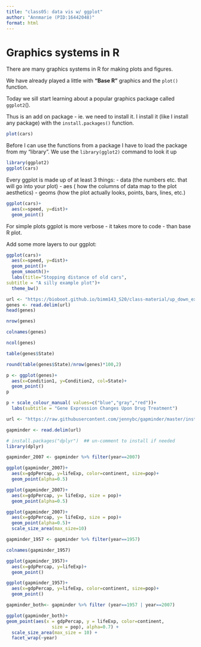 ```yaml
---
title: "class05: data vis w/ ggplot"
author: "Annmarie (PID:16442048)"
format: html
---
```


# Graphics systems in R

There are many graphics systems in R for making plots and figures.

We have already played a little with **"Base R"** graphics and the `plot()` function.

Today we sill start learning about a popular graphics package called `ggplot2`().

Thus is an add on package - ie. we need to install it. I install it (like I install any package) with the `install.packages()` function.

```r
plot(cars)
```

Before I can use the functions from a package I have to load the package from my "library". We use the `library(gglot2)` command to look it up

```r
library(ggplot2)
ggplot(cars)
```

Every ggplot is made up of at least 3 things: - data (the numbers etc. that will go into your plot) - aes ( how the columns of data map to the plot aesthetics) - geoms (how the plot actually looks, points, bars, lines, etc.)

```r
ggplot(cars)+
  aes(x=speed, y=dist)+
  geom_point()

```

For simple plots ggplot is more verbose - it takes more to code - than base R plot.

Add some more layers to our ggplot:

```r
ggplot(cars)+
  aes(x=speed, y=dist)+
  geom_point()+
  geom_smooth()+
  labs(title="Stopping distance of old cars",
subtitle = "A silly example plot")+
  theme_bw()

```

```r
url <- "https://bioboot.github.io/bimm143_S20/class-material/up_down_expression.txt"
genes <- read.delim(url)
head(genes)
```

```r
nrow(genes)
```

```r
colnames(genes)
```

```r
ncol(genes)
```

```r
table(genes$State)
```

```r
round(table(genes$State)/nrow(genes)*100,2)
```

```r
p <- ggplot(genes)+
  aes(x=Condition1, y=Condition2, col=State)+
  geom_point()
p
```

```r
p + scale_colour_manual( values=c("blue","gray","red"))+
  labs(subtitle = "Gene Expression Changes Upon Drug Treatment")
```
```r
url <- "https://raw.githubusercontent.com/jennybc/gapminder/master/inst/extdata/gapminder.tsv"

gapminder <- read.delim(url)
```
```r
# install.packages("dplyr")  ## un-comment to install if needed
library(dplyr)

gapminder_2007 <- gapminder %>% filter(year==2007)
```

```r
ggplot(gapminder_2007)+
  aes(x=gdpPercap, y=lifeExp, color=continent, size=pop)+
  geom_point(alpha=0.5)
```

```r
ggplot(gapminder_2007)+
  aes(x=gdpPercap, y= lifeExp, size = pop)+
  geom_point(alpha=0.5)
```

```r
ggplot(gapminder_2007)+
  aes(x=gdpPercap, y= lifeExp, size = pop)+
  geom_point(alpha=0.5)+
  scale_size_area(max_size=10)
```
```r
gapminder_1957 <- gapminder %>% filter(year==1957)
```

```r
colnames(gapminder_1957)

```

```r
ggplot(gapminder_1957)+
  aes(x=gdpPercap, y=lifeExp)+
  geom_point()
```

```r
ggplot(gapminder_1957)+
  aes(x=gdpPercap, y=lifeExp, color=continent, size=pop)+
  geom_point()
```
```r
gapminder_both<- gapminder %>% filter (year==1957 | year==2007)
```
```r
ggplot(gapminder_both)+
geom_point(aes(x = gdpPercap, y = lifeExp, color=continent,
                 size = pop), alpha=0.7) + 
  scale_size_area(max_size = 10) +
  facet_wrap(~year)
```

